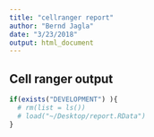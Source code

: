 ```yaml
---
title: "cellranger report"
author: "Bernd Jagla"
date: "3/23/2018"
output: html_document
---
```


## Cell ranger output

```r
if(exists("DEVELOPMENT") ){
  # rm(list = ls())
  # load("~/Desktop/report.RData")
}
```

